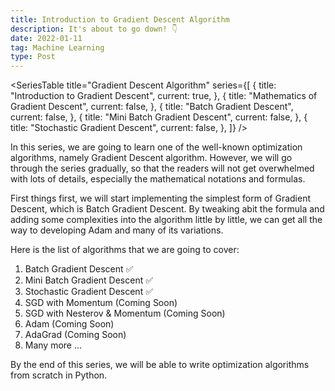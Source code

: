 ```yaml
---
title: Introduction to Gradient Descent Algorithm
description: It's about to go down! 👇
date: 2022-01-11
tag: Machine Learning
type: Post
---
```


<SeriesTable
  title="Gradient Descent Algorithm"
  series={[
    {
      title: "Introduction to Gradient Descent",
      current: true,
    },
    {
      title: "Mathematics of Gradient Descent",
      current: false,
    },
    {
      title: "Batch Gradient Descent",
      current: false,
    },
    {
      title: "Mini Batch Gradient Descent",
      current: false,
    },
    {
      title: "Stochastic Gradient Descent",
      current: false,
    },
  ]}
/>

In this series, we are going to learn one of the well-known optimization algorithms, namely Gradient Descent algorithm.
However, we will go through the series gradually, so that the readers will not get overwhelmed with lots of details, especially the mathematical notations and formulas.

First things first, we will start implementing the simplest form of Gradient Descent, which is Batch Gradient Descent.
By tweaking abit the formula and adding some complexities into the algorithm little by little, we can get all the way to developing Adam and many of its variations.

Here is the list of algorithms that we are going to cover:

1. Batch Gradient Descent ✅
2. Mini Batch Gradient Descent ✅
3. Stochastic Gradient Descent ✅
4. SGD with Momentum (Coming Soon)
5. SGD with Nesterov & Momentum (Coming Soon)
6. Adam (Coming Soon)
7. AdaGrad (Coming Soon)
7. Many more ...

By the end of this series, we will be able to write optimization algorithms from scratch in Python.
